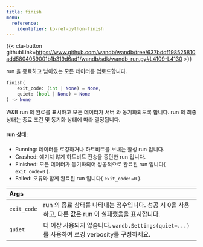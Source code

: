 ```yaml
---
title: finish
menu:
  reference:
    identifier: ko-ref-python-finish
---
```


{{< cta-button githubLink=https://www.github.com/wandb/wandb/tree/637bddf198525810add5804059001b1b319d6ad1/wandb/sdk/wandb_run.py#L4109-L4130 >}}

run 을 종료하고 남아있는 모든 데이터를 업로드합니다.

```python
finish(
    exit_code: (int | None) = None,
    quiet: (bool | None) = None
) -> None
```

W&B run 의 완료를 표시하고 모든 데이터가 서버 와 동기화되도록 합니다. run 의 최종 상태는 종료 조건 및 동기화 상태에 따라 결정됩니다.

#### run 상태:

- Running: 데이터를 로깅하거나 하트비트를 보내는 활성 run 입니다.
- Crashed: 예기치 않게 하트비트 전송을 중단한 run 입니다.
- Finished: 모든 데이터가 동기화되어 성공적으로 완료된 run 입니다( `exit_code=0` ).
- Failed: 오류와 함께 완료된 run 입니다( `exit_code!=0` ).

| Args |  |
| :--- | :--- |
|  `exit_code` | run 의 종료 상태를 나타내는 정수입니다. 성공 시 0을 사용하고, 다른 값은 run 이 실패했음을 표시합니다. |
|  `quiet` | 더 이상 사용되지 않습니다. `wandb.Settings(quiet=...)` 를 사용하여 로깅 verbosity를 구성하세요. |
